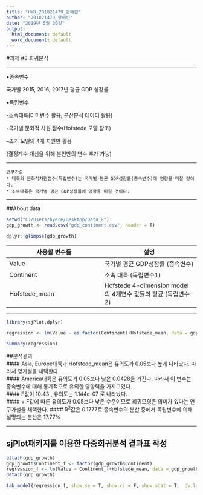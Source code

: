 ---
title: "HW8_201821479_황혜린"
author: "201821479_황혜린"
date: "2019년 5월 30일"
output:
  html_document: default
  word_document: default
---

#과제 #8 회귀분석

***    
•종속변수   
  
 국가별 2015, 2016, 2017년 평균 GDP 성장률   

•독립변수   

 -소속대륙(더미변수 활용; 분산분석 데이터 활용)   

 -국가별 문화적 차원 점수(Hofstede 모델 참조)   

  --초기 모델의 4개 차원만 활용   

  (결정계수 개선을 위해 본인만의 변수 추가 가능)  
  
***    
  
```
연구가설
* 대륙의 문화적차원점수(독립변수)는 국가별 평균 GDP성장률(종속변수)에 영향을 미칠 것이다.    
* 소속대륙은 국가별 평균 GDP성장률에 영향을 미칠 것이다. 
```

***   

##About data   
```{r}
setwd("C:/Users/hyere/Desktop/Data_R")
gdp_growth <- read.csv("gdp_continent.csv", header = T)

dplyr::glimpse(gdp_growth)
```

사용할 변수들 |설명
----|----
Value|국가별 평균 GDP성장률  (종속변수)
Continent|소속 대륙  (독립변수1)
Hofstede_mean|Hofstede 4-dimension model 의 4개변수 값들의 평균  (독립변수2)   


***


```{r}
library(sjPlot,dplyr)

regression <- lm(Value ~ as.factor(Continent)+Hofstede_mean, data = gdp_growth)

summary(regression)


```

##분석결과     
#### Asia, Europe대륙과 Hofstede_mean은 유의도가 0.05보다 높게 나타났다. 따라서 영가설을 채택한다.   
#### America대륙은 유의도가 0.05보다 낮은 0.0428을 가진다. 따라서 이 변수는 종속변수에 대해 통계적으로 유의한 영향력을 가지고있다.   
#### F값이 10.43 , 유의도는 1.144e-07 로 나타났다.   
####   + F값에 따른 유의도가 0.05보다 낮은 수준이므로 회귀모형은 의미가 있다는 연구가설을 채택한다. 
#### R^2^값은 0.1777로 종속변수의 분산 중에서 독립변수에 의해 설명되는 분산은 17.77%

***  


## sjPlot패키지를 이용한 다중회귀분석 결과표 작성 
```{r}
attach(gdp_growth)
gdp_growth$Continent_f <- factor(gdp_growth$Continent)
regression_f <- lm(Value ~ Continent_f+Hofstede_mean, data = gdp_growth)
detach(gdp_growth)

tab_model(regression_f, show.se = T, show.ci = F, show.stat = T,  dv.labels = "Value: Average GDP growth by Country") #한글을 인식하지 못하여서 제목을 영어로 작성하였습니다

```
